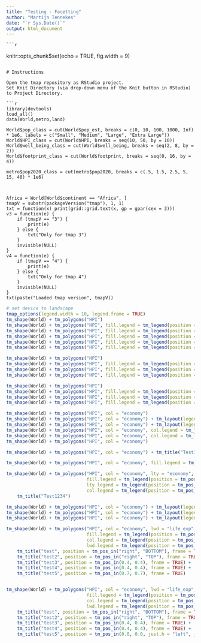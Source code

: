 ```yaml
---
title: "Testing - Facetting"
author: "Martijn Tennekes"
date: "`r Sys.Date()`"
output: html_document
---
```

	
	```r
knitr::opts_chunk$set(echo = TRUE, fig.width = 9)
```

# Instructions

Open the tmap repository as RStudio project.
Set Knit Directory (via drop-down menu of the Knit button in RStudio) to Project Directory.

```r
library(devtools)
load_all()
data(World,metro,land)

World$pop_class = cut(World$pop_est, breaks = c(0, 10, 100, 1000, Inf) * 1e6, labels = c("Small", "Medium", "Large", "Extra Large"))					   
World$HPI_class = cut(World$HPI, breaks = seq(10, 50, by = 10))
World$well_being_class = cut(World$well_being, breaks = seq(2, 8, by = 2))
World$footprint_class = cut(World$footprint, breaks = seq(0, 16, by = 4))

metro$pop2020_class = cut(metro$pop2020, breaks = c(.5, 1.5, 2.5, 5, 15, 40) * 1e6)



Africa = World[World$continent == "Africa", ]
tmapV = substr(packageVersion("tmap"), 1, 1)
txt = function(x) print(grid::grid.text(x, gp = gpar(cex = 3)))
v3 = function(e) {
	if (tmapV == "3") {
		print(e)
	} else {
		txt("Only for tmap 3")
	}
	invisible(NULL)
}
v4 = function(e) {
	if (tmapV == "4") {
		print(e)
	} else {
		txt("Only for tmap 4")
	}
	invisible(NULL)
}
txt(paste("Loaded tmap version", tmapV))
```

```r
# set device to landscape
tmap_options(legend.width = 10, legend.frame = TRUE)
tm_shape(World) + tm_polygons("HPI")
tm_shape(World) + tm_polygons("HPI", fill.legend = tm_legend(position = tm_pos_auto_out(pos.h= "left")))
tm_shape(World) + tm_polygons("HPI", fill.legend = tm_legend(position = tm_pos_auto_out(pos.h= "right", pos.v = "bottom")))
tm_shape(World) + tm_polygons("HPI", fill.legend = tm_legend(position = tm_pos_auto_out(pos.h= "right", pos.v = "bottom", align.h = "left", align.v = "right")))
tm_shape(World) + tm_polygons("HPI", fill.legend = tm_legend(position = tm_pos_auto_out(pos.h= "right", pos.v = "bottom", align.h = "center", align.v = "center")))
tm_shape(World) + tm_polygons("HPI", fill.legend = tm_legend(position = tm_pos_auto_out(pos.h= "right", pos.v = "bottom", align.h = "right", align.v = "bottom")))
```

```r
tm_shape(World) + tm_polygons("HPI")
tm_shape(World) + tm_polygons("HPI", fill.legend = tm_legend(position = tm_pos_out(cell.h= "left", cell.v = "top")))
tm_shape(World) + tm_polygons("HPI", fill.legend = tm_legend(position = tm_pos_out(cell.h= "left", cell.v = "center")))
tm_shape(World) + tm_polygons("HPI", fill.legend = tm_legend(position = tm_pos_out(cell.h= "center", cell.v = "bottom")))
```


```r
tm_shape(World) + tm_polygons("HPI")
tm_shape(World) + tm_polygons("HPI", fill.legend = tm_legend(position = tm_pos_in(pos.h= "left", pos.v = "top")))
tm_shape(World) + tm_polygons("HPI", fill.legend = tm_legend(position = tm_pos_in(pos.h= "left", pos.v = "center")))
tm_shape(World) + tm_polygons("HPI", fill.legend = tm_legend(position = tm_pos_in(pos.h= "center", pos.v = "bottom")))
```

```r
tm_shape(World) + tm_polygons("HPI", col = "economy")
tm_shape(World) + tm_polygons("HPI", col = "economy") + tm_layout(legend.position = tm_pos_out("center", "center", pos.h = "center", pos.v = "center"))
tm_shape(World) + tm_polygons("HPI", col = "economy") + tm_layout(legend.position = tm_pos_out("center", "center", pos.h = "center", pos.v = "center", align.h = "right", align.v = "bottom"))
tm_shape(World) + tm_polygons("HPI", col = "economy", col.legend = tm_legend(position = tm_pos_in(align.h = "right"))) + tm_layout(legend.position = tm_pos_out("center", "center", pos.h = "center", pos.v = "center"))
tm_shape(World) + tm_polygons("HPI", col = "economy", col.legend = tm_legend(position = tm_pos_in(align.h = "right"))) + tm_layout(legend.position = tm_pos_out("center", "center", pos.h = "center", pos.v = "center"))
tm_shape(World) + tm_polygons("HPI", col = "economy")
```


```r
tm_shape(World) + tm_polygons("HPI", col = "economy") + tm_title("Test1234") + tm_layout(legend.orientation = "landscape", legend.stack = "vertical")
```


```r
tm_shape(World) + tm_polygons("HPI", col = "economy", fill.legend = tm_legend(position = tm_pos_auto_out("right", "bottom")), col.legend = tm_legend(position = tm_pos_auto_out("right", "bottom", pos.v = "bottom"))) + tm_title("Test1234")

tm_shape(World) + tm_polygons("HPI", col = "economy", lty = "economy", 
							  fill.legend = tm_legend(position = tm_pos_auto_out("right", "bottom")), 
							  lty.legend = tm_legend(position = tm_pos_auto_out("right", "bottom")), 
							  col.legend = tm_legend(position = tm_pos_auto_out("right", "bottom", pos.v = "bottom"))) + 
	tm_title("Test1234")
```

```r
tm_shape(World) + tm_polygons("HPI", col = "economy") + tm_layout(legend.position = tm_pos_auto_in())
tm_shape(World) + tm_polygons("HPI", col = "economy") + tm_layout(legend.position = tm_pos_auto_in()) + tm_title("test")
tm_shape(World) + tm_polygons("HPI", col = "economy") + tm_layout(legend.position = tm_pos_auto_in()) + tm_title("test", position = tm_pos_in("left", "bottom"))
```



```r
tm_shape(World) + tm_polygons("HPI", col = "economy", lwd = "life_exp",
							  fill.legend = tm_legend(position = tm_pos_in("left", "top")),
							  col.legend = tm_legend(position = tm_pos_in("left", "bottom")),
							  lwd.legend = tm_legend(position = tm_pos_in("right", "TOP"))) + 
	tm_title("test", position = tm_pos_in("right", "BOTTOM"), frame = TRUE) +
	tm_title("test2", position = tm_pos_in("right", "TOP"), frame = TRUE) +
	tm_title("test3", position = tm_pos_in(0.4, 0.4), frame = TRUE) +
	tm_title("test4", position = tm_pos_in(0.4, 0.4), frame = TRUE) +
	tm_title("test5", position = tm_pos_in(0.7, 0.7), frame = TRUE)


tm_shape(World) + tm_polygons("HPI", col = "economy", lwd = "life_exp",
							  fill.legend = tm_legend(position = tm_pos_in("left", "top")),
							  col.legend = tm_legend(position = tm_pos_in("LEFT", "bottom")),
							  lwd.legend = tm_legend(position = tm_pos_in("right", "TOP"))) + 
	tm_title("test", position = tm_pos_in("right", "BOTTOM"), frame = TRUE) +
	tm_title("test2", position = tm_pos_in("right", "TOP"), frame = TRUE) +
	tm_title("test3", position = tm_pos_in(0.4, 0.4), frame = TRUE) +
	tm_title("test4", position = tm_pos_in(0.4, 0.4), frame = TRUE) +
	tm_title("test5", position = tm_pos_in(0.0, 0.0, just.h = "left", just.v = "bottom"), frame = TRUE, bg.color = "red")
	
```

